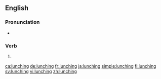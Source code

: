 ==English==

===Pronunciation===
* {{IPA|/ˈlʌntʃɪŋ/|lang=en}}

===Verb===
{{head|en|present participle}}

# {{present participle of|lunch|lang=en|nocat=1}}

[[ca:lunching]]
[[de:lunching]]
[[fr:lunching]]
[[ja:lunching]]
[[simple:lunching]]
[[fi:lunching]]
[[sv:lunching]]
[[vi:lunching]]
[[zh:lunching]]